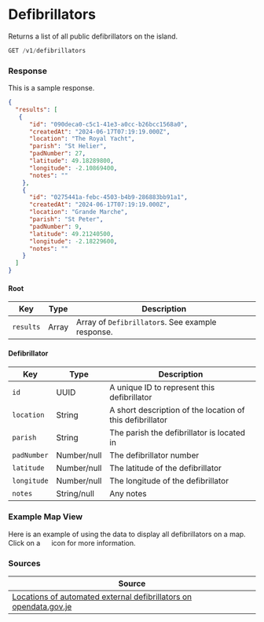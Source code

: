 
# Defibrillators

Returns a list of all public defibrillators on the island.

```jsx
GET /v1/defibrillators
```

### Response
<Tabs>
<TabItem value="res-sample-200" label="200 (OK)">

This is a sample response.

```json title="Status: 200 (OK)"
{
  "results": [
   {
      "id": "090deca0-c5c1-41e3-a0cc-b26bcc1568a0",
      "createdAt": "2024-06-17T07:19:19.000Z",
      "location": "The Royal Yacht",
      "parish": "St Helier",
      "padNumber": 27,
      "latitude": 49.18289800,
      "longitude": -2.10869400,
      "notes": ""
    },
    {
      "id": "0275441a-febc-4503-b4b9-286883bb91a1",
      "createdAt": "2024-06-17T07:19:19.000Z",
      "location": "Grande Marche",
      "parish": "St Peter",
      "padNumber": 9,
      "latitude": 49.21240500,
      "longitude": -2.18229600,
      "notes": ""
    }
  ]
}
```

</TabItem>
<TabItem value="res-schema" label="Schema">

#### Root
| Key | Type | Description |
|-----|------|-------------|
|`results`|Array|Array of `Defibrillator`s. See example response.|

#### Defibrillator
| Key | Type | Description |
|-----|------|-------------|
|`id`|UUID|A unique ID to represent this defibrillator|
|`location`|String|A short description of the location of this defibrillator|
|`parish`|String|The parish the defibrillator is located in|
|`padNumber`|Number/null|The defibrillator number|
|`latitude`|Number/null|The latitude of the defibrillator|
|`longitude`|Number/null|The longitude of the defibrillator|
|`notes`|String/null|Any notes|

</TabItem>
</Tabs>

### Example Map View
Here is an example of using the data to display all defibrillators on a map. Click on a <img src="/img/defib.png" height="15" width="15" /> icon for more information.

<ExampleMap item={mapItems.defib} />

### Sources
|Source|
|------|
|[Locations of automated external defibrillators on opendata.gov.je][opendata]|

[opendata]: https://opendata.gov.je/dataset/locations-of-automated-external-defibrillators-aed